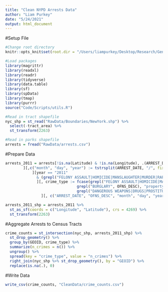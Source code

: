 ```yaml
---
title: "Clean NYPD Arrests Data"
author: "Liam Purkey"
date: "5/24/2021"
output: html_document
---
```


#Setup File

```r
#Change root directory
knitr::opts_knit$set(root.dir = "/Users/liampurkey/Desktop/Research/Gentrification")
```

```r
#Load packages
library(magrittr)
library(readxl)
library(readr)
library(tidyverse)
library(data.table)
library(sf)
library(spData)
library(tmap)
library(purrr)
source("Code/Scripts/utils.R")
```

```r
#Read in tract shapefile
nyc_shp = st_read("RawData/Boundaries/NewYork.shp") %>%
  select(-tract_area) %>%
  st_transform(2263)
```

```r
#Read in parks shapefile
arrests = fread("RawData/arrests.csv")
```

#Prepare Data

```r
arrests_2011 = arrests[!is.na(Latitude) & !is.na(Longitude), .(ARREST_DATE, OFNS_DESC, LAW_CAT_CD, Latitude, Longitude)
        ][,c("month", "day", "year") := tstrsplit(ARREST_DATE, "/", fixed=TRUE)
            ][year == "2011" 
              & (grepl("FELONY ASSAULT|HOMICIDE|MANSLAUGHTER|MURDER|RAPE|ROBBERY", OFNS_DESC) | grepl("BURGLARY", OFNS_DESC) | grepl("DANGEROUS WEAPONS|DRUGS|PROSTITUTION", OFNS_DESC)) 
              ][, crime_type := fcase(grepl("FELONY ASSAULT|HOMICIDE|MANSLAUGHTER|MURDER|RAPE|ROBBERY", OFNS_DESC), "violent",
                                grepl("BURGLARY", OFNS_DESC), "property",
                                grepl("DANGEROUS WEAPONS|DRUGS|PROSTITUTION", OFNS_DESC), "consensual")
                ][, c("ARREST_DATE", "OFNS_DESC", "month", "day", "year") := NULL]
```

```r
arrests_2011_shp = arrests_2011 %>%
  st_as_sf(coords = c("Longitude", "Latitude"), crs = 4269) %>%
  st_transform(2263)
```

#Aggregate Arrests to Census Tracts

```r
crime_counts = st_intersection(nyc_shp, arrests_2011_shp) %>%
  st_drop_geometry() %>%
  group_by(GEOID, crime_type) %>%
  summarize(n_crimes = n()) %>%
  ungroup() %>%
  spread(key = "crime_type", value = "n_crimes") %>%
  right_join(nyc_shp %>% st_drop_geometry(), by = "GEOID") %>%
  replace(is.na(.), 0)
```

#Write Data

```r
write_csv(crime_counts, "CleanData/crime_counts.csv")
```






